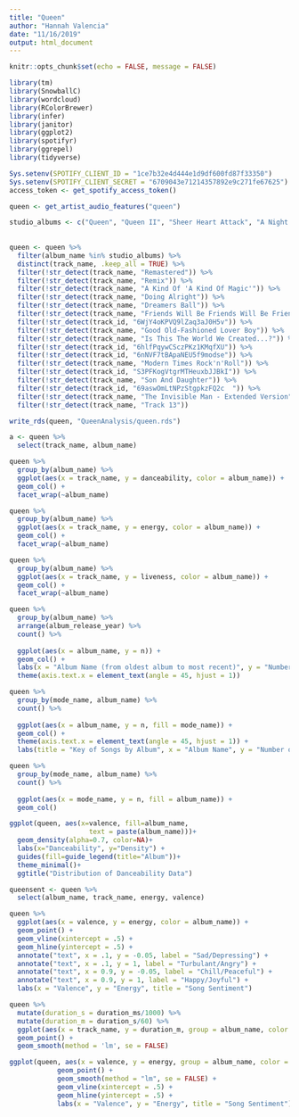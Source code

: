```yaml
---
title: "Queen"
author: "Hannah Valencia"
date: "11/16/2019"
output: html_document
---
```


```r
knitr::opts_chunk$set(echo = FALSE, message = FALSE)

library(tm)
library(SnowballC)
library(wordcloud)
library(RColorBrewer)
library(infer)
library(janitor)
library(ggplot2)
library(spotifyr)
library(ggrepel)
library(tidyverse)
```

```r
Sys.setenv(SPOTIFY_CLIENT_ID = "1ce7b32e4d444e1d9df600fd87f33350")  
Sys.setenv(SPOTIFY_CLIENT_SECRET = "6709043e71214357892e9c271fe67625")  
access_token <- get_spotify_access_token()
```

```r
queen <- get_artist_audio_features("queen")
```

```r
studio_albums <- c("Queen", "Queen II", "Sheer Heart Attack", "A Night At The Opera", "A Day At The Races", "News Of The World", "Jazz", "The Game", "Flash Gordon", "Hot Space", "The Works", "A Kind Of Magic", "The Miracle", "Innuendo", "Made In Heaven")
  
  
queen <- queen %>%
  filter(album_name %in% studio_albums) %>%
  distinct(track_name, .keep_all = TRUE) %>%
  filter(!str_detect(track_name, "Remastered")) %>%
  filter(!str_detect(track_name, "Remix")) %>%
  filter(!str_detect(track_name, "A Kind Of 'A Kind Of Magic'")) %>%
  filter(!str_detect(track_name, "Doing Alright")) %>%
  filter(!str_detect(track_name, "Dreamers Ball")) %>% 
  filter(!str_detect(track_name, "Friends Will Be Friends Will Be Friends")) %>%
  filter(!str_detect(track_id, "6WjY4oKPVQ9lZaq3aJ0H5v")) %>%
  filter(!str_detect(track_name, "Good Old-Fashioned Lover Boy")) %>%
  filter(!str_detect(track_name, "Is This The World We Created...?")) %>%
  filter(!str_detect(track_id, "6hlfPqywCSczPKz1KMqfXU")) %>%
  filter(!str_detect(track_id, "6nNVF7tBApaNEU5f9modse")) %>%
  filter(!str_detect(track_name, "Modern Times Rock'n'Roll")) %>%
  filter(!str_detect(track_id, "S3PFKogVtgrMTHeuxbJJBkI")) %>%
  filter(!str_detect(track_name, "Son And Daughter")) %>%
  filter(!str_detect(track_id, "69aswOmLtNPzStgpkzFQ2c	")) %>%
  filter(!str_detect(track_name, "The Invisible Man - Extended Version")) %>%
  filter(!str_detect(track_name, "Track 13"))

write_rds(queen, "QueenAnalysis/queen.rds")
```

```r
a <- queen %>%
  select(track_name, album_name)
```

```r
queen %>%
  group_by(album_name) %>%
  ggplot(aes(x = track_name, y = danceability, color = album_name)) +
  geom_col() +
  facet_wrap(~album_name)
```
```r
queen %>%
  group_by(album_name) %>%
  ggplot(aes(x = track_name, y = energy, color = album_name)) +
  geom_col() +
  facet_wrap(~album_name)
```
```r
queen %>%
  group_by(album_name) %>%
  ggplot(aes(x = track_name, y = liveness, color = album_name)) +
  geom_col() +
  facet_wrap(~album_name)
```

```r
queen %>%
  group_by(album_name) %>%
  arrange(album_release_year) %>%
  count() %>%
  
  ggplot(aes(x = album_name, y = n)) +
  geom_col() +
  labs(x = "Album Name (from oldest album to most recent)", y = "Number of Tracks", title = "Number of Tracks Per Studio Album", subtitle = "How has the number of songs per album changed over the years?") +
  theme(axis.text.x = element_text(angle = 45, hjust = 1))
```

```r
queen %>%
  group_by(mode_name, album_name) %>%
  count() %>%
  
  ggplot(aes(x = album_name, y = n, fill = mode_name)) +
  geom_col() +
  theme(axis.text.x = element_text(angle = 45, hjust = 1)) +
  labs(title = "Key of Songs by Album", x = "Album Name", y = "Number of Songs")
```
```r
queen %>%
  group_by(mode_name, album_name) %>%
  count() %>%
  
  ggplot(aes(x = mode_name, y = n, fill = album_name)) +
  geom_col()
```
```r
ggplot(queen, aes(x=valence, fill=album_name,
                    text = paste(album_name)))+
  geom_density(alpha=0.7, color=NA)+
  labs(x="Danceability", y="Density") +
  guides(fill=guide_legend(title="Album"))+
  theme_minimal()+
  ggtitle("Distribution of Danceability Data")
```



```r
queensent <- queen %>%
  select(album_name, track_name, energy, valence)
```


```r
queen %>%
  ggplot(aes(x = valence, y = energy, color = album_name)) +
  geom_point() +
  geom_vline(xintercept = .5) +
  geom_hline(yintercept = .5) +
  annotate("text", x = .1, y = -0.05, label = "Sad/Depressing") +
  annotate("text", x = .1, y = 1, label = "Turbulant/Angry") +
  annotate("text", x = 0.9, y = -0.05, label = "Chill/Peaceful") +
  annotate("text", x = 0.9, y = 1, label = "Happy/Joyful") +
  labs(x = "Valence", y = "Energy", title = "Song Sentiment")
```


```r
queen %>%
  mutate(duration_s = duration_ms/1000) %>%
  mutate(duration_m = duration_s/60) %>%
  ggplot(aes(x = track_name, y = duration_m, group = album_name, color = album_name)) +
  geom_point() +
  geom_smooth(method = 'lm', se = FALSE)
```

```r
ggplot(queen, aes(x = valence, y = energy, group = album_name, color = album_name)) +
            geom_point() +
            geom_smooth(method = "lm", se = FALSE) +
            geom_vline(xintercept = .5) +
            geom_hline(yintercept = .5) +
            labs(x = "Valence", y = "Energy", title = "Song Sentiment")
```












